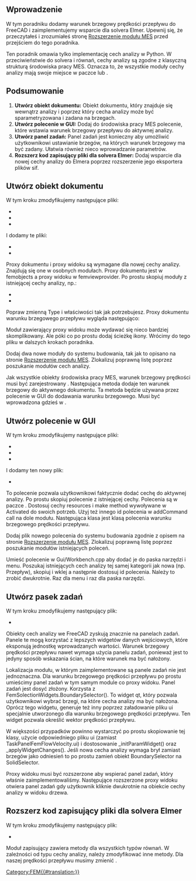 <languages/>

{{TutorialInfo/pl
|Topic= Dodawanie cech analiz MES
|Level=
|Time=
|Author=[[User:M42kus|M42kus]]
|FCVersion=
|Files=
}}

<span id="Introduction"></span>
==Wprowadzenie==

W tym poradniku dodamy warunek brzegowy prędkości przepływu do FreeCAD i zaimplementujemy wsparcie dla solvera Elmer. Upewnij się, że przeczytałeś i zrozumiałeś stronę [[Extend_FEM_Module/pl|Rozszerzenie modułu MES]] przed przejściem do tego poradnika.

Ten poradnik omawia tylko implementację cech analizy w Python. W przeciwieństwie do solvera i równań, cechy analizy są zgodne z klasyczną strukturą środowiska pracy MES. Oznacza to, że wszystkie moduły cechy analizy mają swoje miejsce w paczce {{Incode|femobjects}} lub {{Incode|femviewprovider}}.

<span id="Summary"></span>
== Podsumowanie ==

# '''Utwórz obiekt dokumentu:''' Obiekt dokumentu, który znajduje się wewnątrz analizy i poprzez który cecha analizy może być sparametryzowana i zadana na brzegach.
# '''Utwórz polecenie w GUI:''' Dodaj do środowiska pracy MES polecenie, które wstawia warunek brzegowy przepływu do aktywnej analizy.
# '''Utwórz panel zadań:''' Panel zadań jest konieczny aby umożliwić użytkownikowi ustawianie brzegów, na których warunek brzegowy ma być zadany. Ułatwia również nieco wprowadzanie parametrów.
# '''Rozszerz kod zapisujący pliki dla solvera Elmer:''' Dodaj wsparcie dla nowej cechy analizy do Elmera poprzez rozszerzenie jego eksportera plików sif.

<span id="Create_document_object"></span>
== Utwórz obiekt dokumentu ==

W tym kroku zmodyfikujemy następujące pliki:
* {{FileName|src/Mod/Fem/CMakeLists.txt}}
* {{FileName|src/Mod/Fem/App/CMakeLists.txt}}
* {{FileName|src/Mod/Fem/ObjectsFem.py}}

I dodamy te pliki:
* {{FileName|src/Mod/Fem/femobjects/constraint_flowvelocity.py}}
* {{FileName|src/Mod/Fem/femviewprovider/view_constraint_flowvelocity.py}}

Proxy dokumentu i proxy widoku są wymagane dla nowej cechy analizy. Znajdują się one w osobnych modułach. Proxy dokumentu jest w femobjects a proxy widoku w femviewprovider. Po prostu skopiuj moduły z istniejącej cechy analizy, np.:
* {{FileName|femobjects/constraint_selfweight.py}}
* {{FileName|femviewprovider/view_constraint_selfweight.py}}

Popraw zmienną Type i właściwości tak jak potrzebujesz. Proxy dokumentu warunku brzegowego przepływu wygląda następująco:

{{Code|code=
class Proxy(FemConstraint.Proxy):
    Type = "Fem::ConstraintFlowVelocity"
    def __init__(self, obj):
        super(Proxy, self).__init__(obj)
        obj.addProperty(
            "App::PropertyFloat", "VelocityX",
            "Parameter", "Body heat flux")
        obj.addProperty(
            "App::PropertyBool", "VelocityXEnabled",
            "Parameter", "Body heat flux")
        obj.addProperty(
            "App::PropertyFloat", "VelocityY",
            "Parameter", "Body heat flux")
        obj.addProperty(
            "App::PropertyBool", "VelocityYEnabled",
            "Parameter", "Body heat flux")
        obj.addProperty(
            "App::PropertyFloat", "VelocityZ",
            "Parameter", "Body heat flux")
        obj.addProperty(
            "App::PropertyBool", "VelocityZEnabled",
            "Parameter", "Body heat flux")
        obj.addProperty(
            "App::PropertyBool", "NormalToBoundary",
            "Parameter", "Body heat flux")
}}

Moduł zawierający proxy widoku może wydawać się nieco bardziej skomplikowany. Ale póki co po prostu dodaj ścieżkę ikony. Wrócimy do tego pliku w dalszych krokach poradnika.

{{Code|code=
class ViewProxy(FemConstraint.ViewProxy):
    def getIcon(self):
        return ":/icons/fem-constraint-flow-velocity.svg"
}}

Dodaj dwa nowe moduły do systemu budowania, tak jak to opisano na stronie [https://www.freecadweb.org/wiki/Extend_FEM_Module/pl Rozszerzenie modułu MES]. Zlokalizuj poprawną listę poprzez poszukanie modułów cech analizy.

Jak wszystkie obiekty środowiska pracy MES, warunek brzegowy prędkości musi być zarejestrowany {{Incode|ObjectsFem.py}}. Następująca metoda dodaje ten warunek brzegowy do aktywnego dokumentu. Ta metoda będzie używana przez polecenie w GUI do dodawania warunku brzegowego. Musi być wprowadzona gdzieś w {{Incode|ObjectsFem.py}}.

{{Code|code=
def makeConstraintFlowVelocity(name="FlowVelocity"):
    obj = FreeCAD.ActiveDocument.addObject("Fem::ConstraintPython", name)
    import femobjects.constraint_flowvelocity
    femobjects.constraint_flowvelocity.Proxy(obj)
    if FreeCAD.GuiUp:
        import femviewprovider.view_constraint_flowvelocity
        femviewprovider.view_constraint_flowvelocity.ViewProxy(obj.ViewObject)
    return obj
}}

<span id="Create_GUI_command"></span>
== Utwórz polecenie w GUI ==

W tym kroku zmodyfikujemy następujące pliki:
* {{FileName|src/Mod/Fem/CMakeLists.txt}}
* {{FileName|src/Mod/Fem/App/CMakeLists.txt}}
* {{FileName|src/Mod/Fem/Gui/Workbench.cpp}}

I dodamy ten nowy plik:
* {{FileName|src/Mod/Fem/femobjects/constraint_flowvelocity.py}}

To polecenie pozwala użytkownikowi faktycznie dodać cechę do aktywnej analizy. Po prostu skopiuj polecenie z istniejącej cechy. Polecenia są w paczce {{Incode|femviewprovider}}. Dostosuj cechy resources i make method wywoływane w Activated do swoich potrzeb. Użyj też innego id polecenia w addCommand call na dole modułu. Następująca klasa jest klasą polecenia warunku brzegowego prędkości przepływu.

{{Code|code=
class Command(FemCommands.FemCommands):

    def __init__(self):
        super(Command, self).__init__()
        self.resources = {
            'Pixmap': 'fem-constraint-flow-velocity',
            'MenuText': QtCore.QT_TRANSLATE_NOOP(
                "FEM_ConstraintFlowVelocity",
                "Constraint Velocity"),
            'ToolTip': QtCore.QT_TRANSLATE_NOOP(
                "FEM_ConstraintFlowVelocity",
                "Creates a FEM constraint body heat flux")}
        self.is_active = 'with_analysis'

    def Activated(self):
        App.ActiveDocument.openTransaction(
            "Create FemConstraintFlowVelocity")
        Gui.addModule("ObjectsFem")
        Gui.doCommand(
            "FemGui.getActiveAnalysis().Member += "
            "[ObjectsFem.makeConstraintFlowVelocity()]")

Gui.addCommand('FEM_AddConstraintFlowVelocity', Command())
}}

Dodaj plik nowego polecenia do systemu budowania zgodnie z opisem na stronie [https://www.freecadweb.org/wiki/Extend_FEM_Module/pl Rozszerzenie modułu MES]. Zlokalizuj poprawną listę poprzez poszukanie modułów istniejących poleceń.

Umieść polecenie w Gui/Workbench.cpp aby dodać je do paska narzędzi i menu. Poszukaj istniejących cech analizy tej samej kategorii jak nowa (np. Przepływ), skopiuj i wklej a następnie dostosuj id polecenia. Należy to zrobić dwukrotnie. Raz dla menu i raz dla paska narzędzi.

<span id="Create_a_task_panel"></span>
== Utwórz pasek zadań ==

W tym kroku zmodyfikujemy następujący plik:
* {{FileName|src/Mod/Fem/femviewprovider/view_constraint_flowvelocity.py}}

Obiekty cech analizy we FreeCAD zyskują znacznie na panelach zadań. Panele te mogą korzystać z lepszych widgetów danych wejściowych, które eksponują jednostkę wprowadzanych wartości. Warunek brzegowy prędkości przepływu nawet wymaga użycia panelu zadań, ponieważ jest to jedyny sposób wskazania ścian, na które warunek ma być nałożony.

Lokalizacja modułu, w którym zaimplementowane są panele zadań nie jest jednoznaczna. Dla warunku brzegowego prędkości przepływu po prostu umieścimy panel zadań w tym samym module co proxy widoku. Panel zadań jest dosyć złożony. Korzysta z FemSolectionWidgets.BoundarySelector(). To widget qt, który pozwala użytkownikowi wybrać brzegi, na które cecha analizy ma być nałożona. Oprócz tego widgetu, generuje też inny poprzez załadowanie pliku ui specjalnie utworzonego dla warunku brzegowego prędkości przepływu. Ten widget pozwala określić wektor prędkości przepływu.

W większości przypadków powinno wystarczyć po prostu skopiowanie tej klasy, użycie odpowiedniego pliku ui (zamiast TaskPanelFemFlowVelocity.ui) i dostosowanie _initParamWidget() oraz _applyWidgetChanges(). Jeśli nowa cecha analizy wymaga brył zamiast brzegów jako odniesień to po prostu zamień obiekt BoundarySelector na SolidSelector.

{{Code|code=
class _TaskPanel(object):

    def __init__(self, obj):
        self._obj = obj
        self._refWidget = FemSelectionWidgets.BoundarySelector()
        # self._refWidget = FemSelectionWidgets.SolidSelector()
        self._refWidget.setReferences(obj.References)
        self._paramWidget = Gui.PySideUic.loadUi(
            App.getHomePath() + "Mod/Fem/femviewprovider/TaskPanelFemFlowVelocity.ui")
        self._initParamWidget()
        self.form = [self._refWidget, self._paramWidget]
        analysis = FemMisc.findAnalysisOfMember(obj)
        self._mesh = FemMisc.getSingleMember(analysis, "Fem::FemMeshObject")
        self._part = self._mesh.Part if self._mesh is not None else None
        self._partVisible = None
        self._meshVisible = None

    def open(self):
        if self._mesh is not None and self._part is not None:
            self._meshVisible = self._mesh.ViewObject.isVisible()
            self._partVisible = self._part.ViewObject.isVisible()
            self._mesh.ViewObject.hide()
            self._part.ViewObject.show()

    def reject(self):
        self._restoreVisibility()
        return True

    def accept(self):
        if self._obj.References != self._refWidget.references():
            self._obj.References = self._refWidget.references()
        self._applyWidgetChanges()
        self._obj.Document.recompute()
        self._restoreVisibility()
        return True

    def _restoreVisibility(self):
        if self._mesh is not None and self._part is not None:
            if self._meshVisible:
                self._mesh.ViewObject.show()
            else:
                self._mesh.ViewObject.hide()
            if self._partVisible:
                self._part.ViewObject.show()
            else:
                self._part.ViewObject.hide()

    def _initParamWidget(self):
        unit = "m/s"
        self._paramWidget.velocityXTxt.setText(
            str(self._obj.VelocityX) + unit)
        self._paramWidget.velocityYTxt.setText(
            str(self._obj.VelocityY) + unit)
        self._paramWidget.velocityZTxt.setText(
            str(self._obj.VelocityZ) + unit)
        self._paramWidget.velocityXBox.setChecked(
            not self._obj.VelocityXEnabled)
        self._paramWidget.velocityYBox.setChecked(
            not self._obj.VelocityYEnabled)
        self._paramWidget.velocityZBox.setChecked(
            not self._obj.VelocityZEnabled)
        self._paramWidget.normalBox.setChecked(
            self._obj.NormalToBoundary)

    def _applyWidgetChanges(self):
        unit = "m/s"
        self._obj.VelocityXEnabled = \
            not self._paramWidget.velocityXBox.isChecked()
        if self._obj.VelocityXEnabled:
            quantity = Units.Quantity(self._paramWidget.velocityXTxt.text())
            self._obj.VelocityX = float(quantity.getValueAs(unit))
        self._obj.VelocityYEnabled = \
            not self._paramWidget.velocityYBox.isChecked()
        if self._obj.VelocityYEnabled:
            quantity = Units.Quantity(self._paramWidget.velocityYTxt.text())
            self._obj.VelocityY = float(quantity.getValueAs(unit))
        self._obj.VelocityZEnabled = \
            not self._paramWidget.velocityZBox.isChecked()
        if self._obj.VelocityZEnabled:
            quantity = Units.Quantity(self._paramWidget.velocityZTxt.text())
            self._obj.VelocityZ = float(quantity.getValueAs(unit))
        self._obj.NormalToBoundary = self._paramWidget.normalBox.isChecked()
}}

Proxy widoku musi być rozszerzone aby wspierać panel zadań, który właśnie zaimplementowaliśmy. Następujące rozszerzone proxy widoku otwiera panel zadań gdy użytkownik kliknie dwukrotnie na obiekcie cechy analizy w widoku drzewa.

{{Code|code=
class ViewProxy(FemConstraint.ViewProxy):

    def getIcon(self):
        return ":/icons/fem-constraint-flow-velocity.svg"

    def setEdit(self, vobj, mode=0):
        task = _TaskPanel(vobj.Object)
        Gui.Control.showDialog(task)

    def unsetEdit(self, vobj, mode=0):
        Gui.Control.closeDialog()

    def doubleClicked(self, vobj):
        if Gui.Control.activeDialog():
            Gui.Control.closeDialog()
        Gui.ActiveDocument.setEdit(vobj.Object.Name)
        return True
}}

<span id="Extend_Elmer&#039;s_writer"></span>
== Rozszerz kod zapisujący pliki dla solvera Elmer ==

W tym kroku zmodyfikujemy następujący plik:
* {{FileName|src/Mod/Fem/femsolver/elmer/writer.py}}

Moduł zapisujący zawiera metody dla wszystkich typów równań. W zależności od typu cechy analizy, należy zmodyfikować inne metody. Dla naszej prędkości przepływu musimy zmienić {{Incode|_handleFlowBndConditions(...)}}.

{{Code|code=
def _handleFlowBndConditions(self):
    for obj in self._getMember("Fem::ConstraintFlowVelocity"):
        if obj.References:
            for name in obj.References[0][1]:
                if obj.VelocityXEnabled:
                    velocity = getFromUi(obj.VelocityX, "m/s", "L/T")
                    self._boundary(name, "Velocity 1", velocity)
                if obj.VelocityYEnabled:
                    velocity = getFromUi(obj.VelocityY, "m/s", "L/T")
                    self._boundary(name, "Velocity 2", velocity)
                if obj.VelocityZEnabled:
                    velocity = getFromUi(obj.VelocityZ, "m/s", "L/T")
                    self._boundary(name, "Velocity 3", velocity)
                if obj.NormalToBoundary:
                    self._boundary(name, "Normal-Tangential Velocity", True)
            self._handled(obj)
}}


[[Category:FEM{{#translation:}}]]
